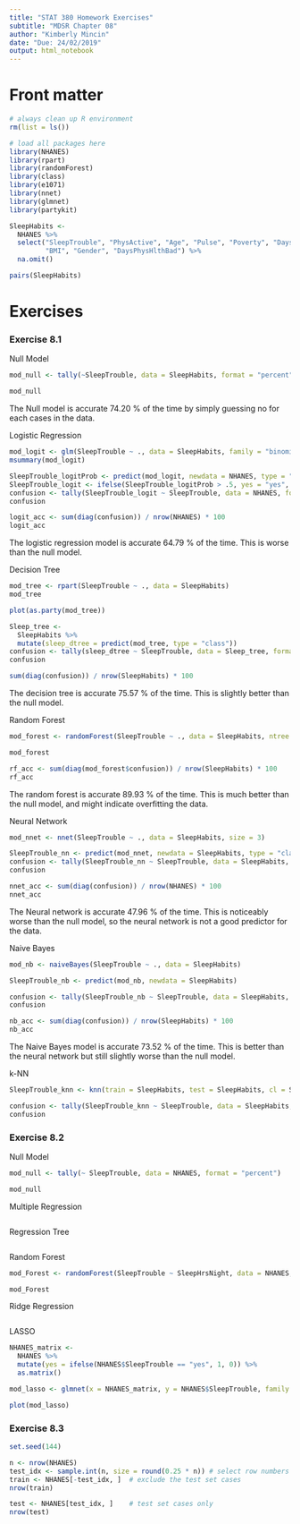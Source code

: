 ```yaml
---
title: "STAT 380 Homework Exercises"
subtitle: "MDSR Chapter 08"
author: "Kimberly Mincin"
date: "Due: 24/02/2019"
output: html_notebook
---
```


# Front matter

```r
# always clean up R environment
rm(list = ls())

# load all packages here
library(NHANES)
library(rpart)
library(randomForest)
library(class)
library(e1071)
library(nnet)
library(glmnet)
library(partykit)
```

```r
SleepHabits <- 
  NHANES %>%
  select("SleepTrouble", "PhysActive", "Age", "Pulse", "Poverty", "DaysMentHlthBad", 
         "BMI", "Gender", "DaysPhysHlthBad") %>%
  na.omit()
```

```r
pairs(SleepHabits)
```


# Exercises

### Exercise 8.1

Null Model
```r
mod_null <- tally(~SleepTrouble, data = SleepHabits, format = "percent")

mod_null
```
The Null model is accurate 74.20 % of the time by simply guessing no for each cases in the data. 


Logistic Regression
```r
mod_logit <- glm(SleepTrouble ~ ., data = SleepHabits, family = "binomial")
msummary(mod_logit)

SleepTrouble_logitProb <- predict(mod_logit, newdata = NHANES, type = "response")
SleepTrouble_logit <- ifelse(SleepTrouble_logitProb > .5, yes = "yes", "no")
confusion <- tally(SleepTrouble_logit ~ SleepTrouble, data = NHANES, format = "count")
confusion

logit_acc <- sum(diag(confusion)) / nrow(NHANES) * 100
logit_acc
```
The logistic regression model is accurate 64.79 % of the time. This is worse than the null model.


Decision Tree
```r
mod_tree <- rpart(SleepTrouble ~ ., data = SleepHabits)
mod_tree

plot(as.party(mod_tree))
```
```r
Sleep_tree <- 
  SleepHabits %>%
  mutate(sleep_dtree = predict(mod_tree, type = "class"))
confusion <- tally(sleep_dtree ~ SleepTrouble, data = Sleep_tree, format = "count")
confusion

sum(diag(confusion)) / nrow(SleepHabits) * 100

```
The decision tree is accurate 75.57 % of the time. This is slightly better than the null model.


Random Forest
```r
mod_forest <- randomForest(SleepTrouble ~ ., data = SleepHabits, ntree = 2000, mtry =3)

mod_forest
```
```r
rf_acc <- sum(diag(mod_forest$confusion)) / nrow(SleepHabits) * 100
rf_acc
```
The random forest is accurate 89.93 % of the time. This is much better than the null model, and might indicate overfitting the data. 


Neural Network
```r
mod_nnet <- nnet(SleepTrouble ~ ., data = SleepHabits, size = 3)

SleepTrouble_nn <- predict(mod_nnet, newdata = SleepHabits, type = "class")
confusion <- tally(SleepTrouble_nn ~ SleepTrouble, data = SleepHabits, format = "count")
confusion

nnet_acc <- sum(diag(confusion)) / nrow(NHANES) * 100
nnet_acc
```
The Neural network is accurate 47.96 % of the time. This is noticeably worse than the null model, so the neural network is not a good predictor for the data.


Naive Bayes
```r
mod_nb <- naiveBayes(SleepTrouble ~ ., data = SleepHabits)

SleepTrouble_nb <- predict(mod_nb, newdata = SleepHabits)

confusion <- tally(SleepTrouble_nb ~ SleepTrouble, data = SleepHabits, format = "count")
confusion

nb_acc <- sum(diag(confusion)) / nrow(SleepHabits) * 100
nb_acc
```
The Naive Bayes model is accurate 73.52 % of the time. This is better than the neural network but still slightly worse than the null model. 


k-NN
```r
SleepTrouble_knn <- knn(train = SleepHabits, test = SleepHabits, cl = SleepHabits$SleepTrouble, k = 5)

confusion <- tally(SleepTrouble_knn ~ SleepTrouble, data = SleepHabits, format = "count")
confusion
```


### Exercise 8.2

Null Model
```r
mod_null <- tally(~ SleepTrouble, data = NHANES, format = "percent")

mod_null
```

Multiple Regression
```r

```

Regression Tree
```r

```

Random Forest
```r
mod_Forest <- randomForest(SleepTrouble ~ SleepHrsNight, data = NHANES, ntree = 2000, mtry =2)

mod_Forest
```

Ridge Regression
```r

```

LASSO
```r
NHANES_matrix <-
  NHANES %>%
  mutate(yes = ifelse(NHANES$SleepTrouble == "yes", 1, 0)) %>%
  as.matrix()

mod_lasso <- glmnet(x = NHANES_matrix, y = NHANES$SleepTrouble, family = "binomial", alpha = 1)

plot(mod_lasso)
```



### Exercise 8.3

```r
set.seed(144) 

n <- nrow(NHANES)
test_idx <- sample.int(n, size = round(0.25 * n)) # select row numbers for the test set
train <- NHANES[-test_idx, ]  # exclude the test set cases
nrow(train)

test <- NHANES[test_idx, ]    # test set cases only
nrow(test)
```





